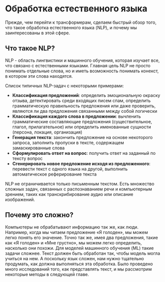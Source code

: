 # Обработка естественного языка 

<CourseFloatingBanner
    chapter={1}
    classNames="absolute z-10 right-0 top-0"
/>

Прежде, чем перейти к трансформерам, сделаем быстрый обзор того, что такое обработка естественного языка (NLP), и почему мы заинтересованы в этой сфере. 

## Что такое NLP?

NLP - область лингвистики и машинного обучения, которая изучает все, что связано с естественными языками. Главная цель NLP не просто понимать отдельные слова, но и иметь возможность понимать конекст, в котором эти слова находятся.

Список типичных NLP-задач с некоторыми примерами: 

- **Классификация предложений**: определить эмоциональную окраску отзыва, детектировать среди входящих писем спам, определить грамматическую правильность предложения или даже проверить, являются ли два предложения связанными между собой логически
- **Классификация каждого слова в предложении**: вычленить грамматические составляющие предложения (существительное, глагол, прилагательное) или определить именованные сущности (персона, локация, организация)
- **Генерация текста**: закончить предложение на основе некоторого запроса, заполнить пропуски в тексте, содержащем замаскированные слова
- **Сформулировать ответ на вопрос**: получить ответ на заданный по тексту вопрос
- **Сгенерировать новое предложение исходя из предложенного**: перевести текст с одного языка на другой, выполнить автоматическое реферирование текста

NLP не ограничивается только письменным текстом. Есть множество сложных задач, связанных с распознаванием речи и компьютерным зрением, таких как транскрибирование аудио или описание изображений. 

## Почему это сложно? 

Компьютеры не обрабатывают информацию так же, как люди. Например, когда мы читаем предложение «Я голоден», мы можем легко понять его значение. Точно так же, имея два предложения, такие как «Я голоден» и «Мне грустно», мы можем легко определить, насколько они похожи. Для моделей машинного обучения (ML) такие задачи сложнее. Текст должен быть обработан так, чтобы модель могла учиться на нем. А поскольку язык сложен, нам нужно тщательно продумать, как должна выполняться эта обработка. Было проведено много исследований того, как представлять текст, и мы рассмотрим некоторые методы в следующей главе.
